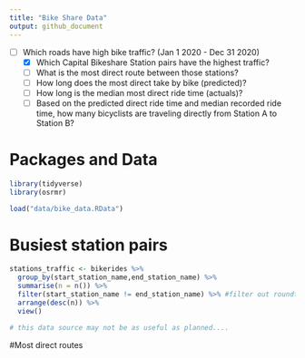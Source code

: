 ```yaml
---
title: "Bike Share Data"
output: github_document
---
```


- [ ] Which roads have high bike traffic? (Jan 1 2020 - Dec 31 2020)
    - [x] Which Capital Bikeshare Station pairs have the highest traffic?
    - [ ] What is the most direct route between those stations? 
    - [ ] How long does the most direct take by bike (predicted)?
    - [ ] How long is the median most direct ride time (actuals)?
    - [ ] Based on the predicted direct ride time and median recorded ride time, how many bicyclists are traveling directly from Station A to Station B? 

# Packages and Data

```r

library(tidyverse)
library(osrmr)

load("data/bike_data.RData")

```

# Busiest station pairs

```r
stations_traffic <- bikerides %>%
  group_by(start_station_name,end_station_name) %>%
  summarise(n = n()) %>%
  filter(start_station_name != end_station_name) %>% #filter out roundtrips that begin and end at a single station
  arrange(desc(n)) %>%
  view()

# this data source may not be as useful as planned....
```

#Most direct routes


```r

```

